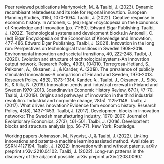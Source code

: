 Peer reviewed publications
Martynovich, M., & Taalbi, J. (2023). Dynamic recombinant relatedness and its role for regional innovation. European Planning Studies, 31(5), 1070-1094.
Taalbi, J. (2022). Creative response in economic history. In Antonelli, C. (ed) Elgar Encyclopedia on the Economics of Knowledge and Innovation (pp. 71-80). Edward Elgar Publishing.
Taalbi, J. (2022). Technological systems and development blocks.In Antonelli, C. (ed) Elgar Encyclopedia on the Economics of Knowledge and Innovation, 477-486. Edward Elgar Publishing.
Taalbi, J. (2021). Innovation in the long run: Perspectives on technological transitions in Sweden 1908–2016. Environmental innovation and societal transitions, 40, 222-248.
Taalbi, J. (2020). Evolution and structure of technological systems-An innovation output network. Research Policy, 49(8), 104010.
Torregrosa-Hetland, S., Pelkonen, A., Oksanen, J., & Kander, A. (2019). The prevalence of publicly stimulated innovations–A comparison of Finland and Sweden, 1970–2013. Research Policy, 48(6), 1373-1384.
Kander, A., Taalbi, J., Oksanen, J., Sjöö, K., & Rilla, N. (2019). Innovation trends and industrial renewal in Finland and Sweden 1970–2013. Scandinavian Economic History Review, 67(1), 47-70.
Taalbi, J. (2019). Origins and pathways of innovation in the third industrial revolution. Industrial and corporate change, 28(5), 1125-1148.
Taalbi, J. (2017). What drives innovation? Evidence from economic history. Research Policy, 46(8), 1437-1453.
Taalbi, J. (2017). Development blocks in innovation networks: The Swedish manufacturing industry, 1970–2007. Journal of Evolutionary Economics, 27(3), 461-501.
Taalbi, J. (2016). Development blocks and structural analysis (pp. 56-77). New York: Routledge.

Working papers
Johansson, M., Nyqvist, J., & Taalbi, J. (2022). Linking innovations and patents-a machine learning assisted method. Available at SSRN 4127194.
Taalbi, J. (2022). Innovation with and without patents. arXiv preprint arXiv:2210.04102.
Taalbi, J. (2022). Long-run patterns in the discovery of the adjacent possible. arXiv preprint arXiv:2208.00907.
